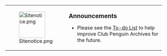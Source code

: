 {|cellspacing="0" style="text-align: left; width:95%; background: #89CFF0; border: 1px solid #318CE7; {{roundy|6px}}; margin:auto"
|-
|style="width:85px; padding:4px;"|[[File:Sitenotice.png|center|85px|link=]]
|<big>'''Announcements'''</big>
*Please see the [[Project:To-do List|To-do List]] to help improve Club Penguin Archives for the future.
|}
